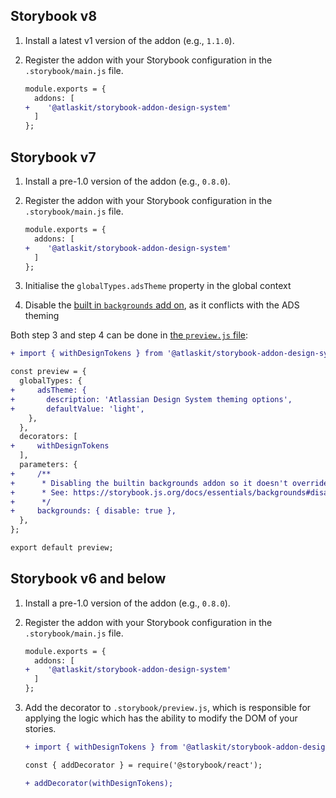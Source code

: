 ## Storybook v8

1. Install a latest v1 version of the addon (e.g., `1.1.0`).
2. Register the addon with your Storybook configuration in the `.storybook/main.js` file.

   ```diff
   module.exports = {
     addons: [
   +    '@atlaskit/storybook-addon-design-system'
     ]
   };
   ```

## Storybook v7

1. Install a pre-1.0 version of the addon (e.g., `0.8.0`).
2. Register the addon with your Storybook configuration in the `.storybook/main.js` file.

   ```diff
   module.exports = {
     addons: [
   +    '@atlaskit/storybook-addon-design-system'
     ]
   };
   ```

3. Initialise the `globalTypes.adsTheme` property in the global context
4. Disable the
   [built in `backgrounds` add on](https://storybook.js.org/docs/essentials/backgrounds#disable-backgrounds),
   as it conflicts with the ADS theming

Both step 3 and step 4 can be done in
[the `preview.js` file](https://storybook.js.org/docs/configure#configure-story-rendering):

```diff
+ import { withDesignTokens } from '@atlaskit/storybook-addon-design-system';

const preview = {
  globalTypes: {
+     adsTheme: {
+       description: 'Atlassian Design System theming options',
+       defaultValue: 'light',
    },
  },
  decorators: [
+     withDesignTokens
  ],
  parameters: {
+     /**
+      * Disabling the builtin backgrounds addon so it doesn't override the ADS theming
+      * See: https://storybook.js.org/docs/essentials/backgrounds#disable-backgrounds
+      */
+     backgrounds: { disable: true },
  },
};

export default preview;
```

## Storybook v6 and below

1. Install a pre-1.0 version of the addon (e.g., `0.8.0`).
2. Register the addon with your Storybook configuration in the `.storybook/main.js` file.

   ```diff
   module.exports = {
     addons: [
   +    '@atlaskit/storybook-addon-design-system'
     ]
   };
   ```

3. Add the decorator to `.storybook/preview.js`, which is responsible for applying the logic which
   has the ability to modify the DOM of your stories.

   ```diff
   + import { withDesignTokens } from '@atlaskit/storybook-addon-design-system';

   const { addDecorator } = require('@storybook/react');

   + addDecorator(withDesignTokens);
   ```
